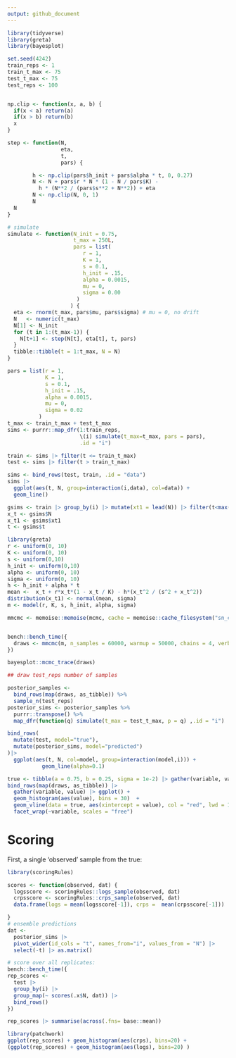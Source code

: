 ```yaml
---
output: github_document
---
```



```r
library(tidyverse)
library(greta)
library(bayesplot)

set.seed(4242)
train_reps <- 1
train_t_max <- 75
test_t_max <- 75
test_reps <- 100


np.clip <- function(x, a, b) {
  if(x < a) return(a)
  if(x > b) return(b)
  x
}
```


```r
step <- function(N, 
                 eta,
                 t,
                 pars) {

        h <- np.clip(pars$h_init + pars$alpha * t, 0, 0.27)
        N <- N + pars$r * N * (1 - N / pars$K) - 
          h * (N**2 / (pars$s**2 + N**2)) + eta
        N <- np.clip(N, 0, 1)
        N
  N
}

# simulate
simulate <- function(N_init = 0.75,
                     t_max = 250L,
                     pars = list(
                        r = 1,
                        K = 1,
                        s = 0.1,
                        h_init = .15,
                        alpha = 0.0015,
                        mu = 0,
                        sigma = 0.00
                      )
                    ) {
  eta <- rnorm(t_max, pars$mu, pars$sigma) # mu = 0, no drift
  N   <- numeric(t_max)
  N[1] <- N_init
  for (t in 1:(t_max-1)) {
    N[t+1] <- step(N[t], eta[t], t, pars)
  }
  tibble::tibble(t = 1:t_max, N = N)
}
```


```r
pars = list(r = 1,
            K = 1,
            s = 0.1,
            h_init = .15,
            alpha = 0.0015,
            mu = 0,
            sigma = 0.02
          )
t_max <- train_t_max + test_t_max
sims <- purrr::map_dfr(1:train_reps, 
                       \(i) simulate(t_max=t_max, pars = pars), 
                       .id = "i")

train <- sims |> filter(t <= train_t_max)
test <- sims |> filter(t > train_t_max)
```

```r
sims <- bind_rows(test, train, .id = "data")
sims |> 
  ggplot(aes(t, N, group=interaction(i,data), col=data)) + 
  geom_line()
```


```r
gsims <- train |> group_by(i) |> mutate(xt1 = lead(N)) |> filter(t<max(t))
x_t <- gsims$N
x_t1 <- gsims$xt1
t <- gsims$t

library(greta)
r <- uniform(0, 10)
K <- uniform(0, 10)
s <- uniform(0,10)
h_init <- uniform(0,10)
alpha <- uniform(0, 10)
sigma <- uniform(0, 10)
h <- h_init + alpha * t
mean <-  x_t + r*x_t*(1 - x_t / K) - h*(x_t^2 / (s^2 + x_t^2))
distribution(x_t1) <- normal(mean, sigma)
m <- model(r, K, s, h_init, alpha, sigma)
```

```r
mmcmc <- memoise::memoise(mcmc, cache = memoise::cache_filesystem("sn_cache"))


bench::bench_time({                 
  draws <- mmcmc(m, n_samples = 60000, warmup = 50000, chains = 4, verbose = FALSE)
})
```

```r
bayesplot::mcmc_trace(draws)
```





```r
## draw test_reps number of samples

posterior_samples <- 
  bind_rows(map(draws, as_tibble)) %>% 
  sample_n(test_reps)
posterior_sims <- posterior_samples %>%
  purrr::transpose() %>%
  map_dfr(function(q) simulate(t_max = test_t_max, p = q) ,.id = "i")

bind_rows(
  mutate(test, model="true"), 
  mutate(posterior_sims, model="predicted")
)|> 
  ggplot(aes(t, N, col=model, group=interaction(model,i))) +
           geom_line(alpha=0.1)

```

```r
true <- tibble(a = 0.75, b = 0.25, sigma = 1e-2) |> gather(variable, value)
bind_rows(map(draws, as_tibble)) |>
  gather(variable, value) |> ggplot() + 
  geom_histogram(aes(value), bins = 30)  +
  geom_vline(data = true, aes(xintercept = value), col = "red", lwd = 1) + 
  facet_wrap(~variable, scales = "free")
```


# Scoring


First, a single 'observed' sample from the true:

```r
library(scoringRules)

scores <- function(observed, dat) {
  logsscore <- scoringRules::logs_sample(observed, dat)
  crpsscore <- scoringRules::crps_sample(observed, dat)
  data.frame(logs = mean(logsscore[-1]), crps =  mean(crpsscore[-1]))

}
# ensemble predictions
dat <- 
  posterior_sims |> 
  pivot_wider(id_cols = "t", names_from="i", values_from = "N") |> 
  select(-t) |> as.matrix()


```
```r
# score over all replicates:
bench::bench_time({
rep_scores <- 
  test |> 
  group_by(i) |> 
  group_map(~ scores(.x$N, dat)) |> 
  bind_rows()
})
```

```r
rep_scores |> summarise(across(.fns= base::mean))

library(patchwork)
ggplot(rep_scores) + geom_histogram(aes(crps), bins=20) + 
(ggplot(rep_scores) + geom_histogram(aes(logs), bins=20) )

```










